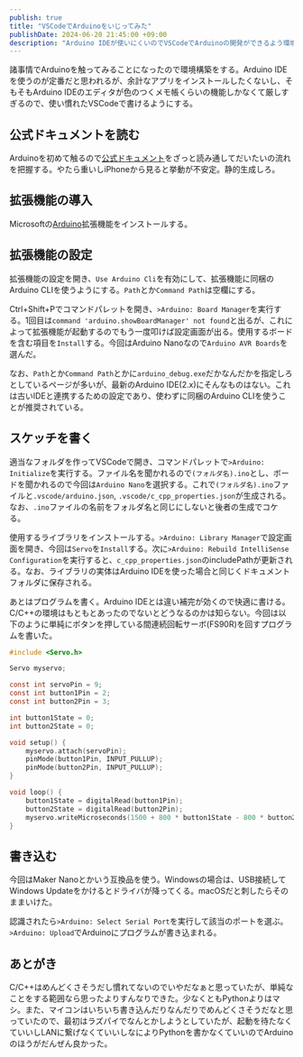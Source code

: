 ```yaml
---
publish: true
title: "VSCodeでArduinoをいじってみた"
publishDate: 2024-06-20 21:45:00 +09:00
description: "Arduino IDEが使いにくいのでVSCodeでArduinoの開発ができるよう環境構築をする話。"
---
```


諸事情でArduinoを触ってみることになったので環境構築をする。Arduino IDEを使うのが定番だと思われるが、余計なアプリをインストールしたくないし、そもそもArduino IDEのエディタが色のつくメモ帳くらいの機能しかなくて厳しすぎるので、使い慣れたVSCodeで書けるようにする。

## 公式ドキュメントを読む

Arduinoを初めて触るので[公式ドキュメント](https://docs.arduino.cc/learn/)をざっと読み通してだいたいの流れを把握する。やたら重いしiPhoneから見ると挙動が不安定。静的生成しろ。

## 拡張機能の導入

Microsoftの[Arduino](https://marketplace.visualstudio.com/items?itemName=vsciot-vscode.vscode-arduino)拡張機能をインストールする。

## 拡張機能の設定

拡張機能の設定を開き、`Use Arduino Cli`を有効にして、拡張機能に同梱のArduino CLIを使うようにする。`Path`とか`Command Path`は空欄にする。

Ctrl+Shift+Pでコマンドパレットを開き、`>Arduino: Board Manager`を実行する。1回目は`command 'arduino.showBoardManager' not found`と出るが、これによって拡張機能が起動するのでもう一度叩けば設定画面が出る。使用するボードを含む項目を`Install`する。今回はArduino Nanoなので`Arduino AVR Boards`を選んだ。

なお、`Path`とか`Command Path`とかに`arduino_debug.exe`だかなんだかを指定しろとしているページが多いが、最新のArduino IDE(2.x)にそんなものはない。これは古いIDEと連携するための設定であり、使わずに同梱のArduino CLIを使うことが推奨されている。

## スケッチを書く

適当なフォルダを作ってVSCodeで開き、コマンドパレットで`>Arduino: Initialize`を実行する。ファイル名を聞かれるので`(フォルダ名).ino`とし、ボードを聞かれるので今回は`Arduino Nano`を選択する。これで`(フォルダ名).ino`ファイルと`.vscode/arduino.json`, `.vscode/c_cpp_properties.json`が生成される。なお、`.ino`ファイルの名前をフォルダ名と同じにしないと後者の生成でコケる。

使用するライブラリをインストールする。`>Arduino: Library Manager`で設定画面を開き、今回は`Servo`を`Install`する。次に`>Arduino: Rebuild IntelliSense Configuration`を実行すると、`c_cpp_properties.json`のincludePathが更新される。なお、ライブラリの実体はArduino IDEを使った場合と同じくドキュメントフォルダに保存される。

あとはプログラムを書く。Arduino IDEとは違い補完が効くので快適に書ける。C/C++の環境はもともとあったのでないとどうなるのかは知らない。今回は以下のように単純にボタンを押している間連続回転サーボ(FS90R)を回すプログラムを書いた。

```c
#include <Servo.h>

Servo myservo;

const int servoPin = 9;
const int button1Pin = 2;
const int button2Pin = 3;

int button1State = 0;
int button2State = 0;

void setup() {
    myservo.attach(servoPin);
    pinMode(button1Pin, INPUT_PULLUP);
    pinMode(button2Pin, INPUT_PULLUP);
}

void loop() {
    button1State = digitalRead(button1Pin);
    button2State = digitalRead(button2Pin);
    myservo.writeMicroseconds(1500 + 800 * button1State - 800 * button2State);
}
```

## 書き込む

今回はMaker Nanoとかいう互換品を使う。Windowsの場合は、USB接続してWindows Updateをかけるとドライバが降ってくる。macOSだと刺したらそのままいけた。

認識されたら`>Arduino: Select Serial Port`を実行して該当のポートを選ぶ。`>Arduino: Upload`でArduinoにプログラムが書き込まれる。

## あとがき

C/C++はめんどくさそうだし慣れてないのでいやだなぁと思っていたが、単純なことをする範囲なら思ったよりすんなりできた。少なくともPythonよりはマシ。また、マイコンはいちいち書き込んだりなんだりでめんどくさそうだなと思っていたので、最初はラズパイでなんとかしようとしていたが、起動を待たなくていいしLANに繋げなくていいしなによりPythonを書かなくていいのでArduinoのほうがだんぜん良かった。